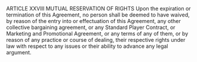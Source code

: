  ARTICLE XXVIII
MUTUAL RESERVATION OF RIGHTS
Upon the expiration or termination of this Agreement, no person shall be deemed
to have waived, by reason of the entry into or effectuation of this Agreement, any other
collective bargaining agreement, or any Standard Player Contract, or Marketing and Promotional
Agreement, or any terms of any of them, or by reason of any practice or course of dealing, their
respective rights under law with respect to any issues or their ability to advance any legal
argument.
